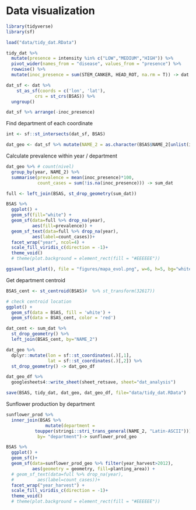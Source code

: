 # Data visualization 

```r
library(tidyverse)
library(sf)
```

```r
load("data/tidy_dat.RData")
```

```r
tidy_dat %>% 
  mutate(presence = intensity %in% c("LOW","MEDIUM","HIGH")) %>%  
  pivot_wider(names_from = "disease", values_from = "presence") %>% 
  rowwise() %>% 
  mutate(inoc_presence = sum(STEM_CANKER, HEAD_ROT, na.rm = T)) -> dat 
```

```r
dat_sf <- dat %>%   
    st_as_sf(coords = c('lon', 'lat'), 
           crs = st_crs(BSAS)) %>% 
  ungroup()
```

```r
dat_sf %>% arrange(-inoc_presence)
```

Find department of each coordinate

```r
int <- sf::st_intersects(dat_sf, BSAS)

dat_geo <- dat_sf %>% mutate(NAME_2 = as.character(BSAS$NAME_2[unlist(int)])) 
```

Calculate prevalence within year / department

```r
dat_geo %>% # count(nivel)
  group_by(year, NAME_2) %>% 
  summarise(prevalence = mean(inoc_presence)*100, 
            count_cases = sum(!is.na(inoc_presence))) -> sum_dat
```

```r
full <- left_join(BSAS, st_drop_geometry(sum_dat))
```

```r
BSAS %>% 
  ggplot() + 
  geom_sf(fill="white") + 
  geom_sf(data=full %>% drop_na(year),
          aes(fill=prevalence)) +
  geom_sf_text(data=full %>% drop_na(year),
          aes(label=count_cases))+
  facet_wrap("year", ncol=4) +
  scale_fill_viridis_c(direction = -1)+
  theme_void()  
  # theme(plot.background = element_rect(fill = "#EEEEEE"))
```

```r
ggsave(last_plot(), file = "figures/mapa_evol.png", w=6, h=5, bg="white")
```

Get department centroid 

```r
BSAS_cent <- st_centroid(BSAS)#  %>% st_transform(32617))

# check centroid location
ggplot() + 
  geom_sf(data = BSAS, fill = 'white') +
  geom_sf(data = BSAS_cent, color = 'red') 
```

```r
dat_cent <- sum_dat %>% 
  st_drop_geometry() %>% 
  left_join(BSAS_cent, by="NAME_2")
```

```r
dat_geo %>% 
  dplyr::mutate(lon = sf::st_coordinates(.)[,1],
                lat = sf::st_coordinates(.)[,2]) %>%
  st_drop_geometry() -> dat_geo_df 

dat_geo_df %>% 
  googlesheets4::write_sheet(sheet_retsave, sheet="dat_analysis")
```

```r
save(BSAS, tidy_dat, dat_geo, dat_geo_df, file="data/tidy_dat.RData")
```

Sunflower production by department

```r
sunflower_prod %>% 
  inner_join(BSAS %>% 
               mutate(department = 
           toupper(stringi::stri_trans_general(NAME_2, "Latin-ASCII"))), 
            by= "department")-> sunflower_prod_geo
```

```r
BSAS %>% 
  ggplot() + 
  geom_sf()+
  geom_sf(data=sunflower_prod_geo %>% filter(year_harvest>2012), 
          aes(geometry = geometry, fill=planting_area)) +
  # geom_sf_text(data=full %>% drop_na(year),
  #         aes(label=count_cases))+
  facet_wrap("year_harvest") +
  scale_fill_viridis_c(direction = -1)+
  theme_void()  
  # theme(plot.background = element_rect(fill = "#EEEEEE"))
```
